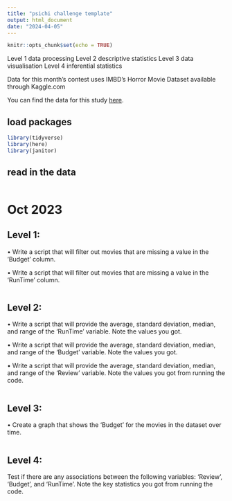 ```yaml
---
title: "psichi challenge template"
output: html_document
date: "2024-04-05"
---
```


```r
knitr::opts_chunk$set(echo = TRUE)
```

Level 1 data processing
Level 2 descriptive statistics
Level 3 data visualisation
Level 4 inferential statistics

Data for this month’s contest uses IMBD’s Horror Movie Dataset available through Kaggle.com 


You can find the data for this study [here](https://www.kaggle.com/datasets/PromptCloudHQ/imdb-horror-movie-dataset).

## load packages

```r
library(tidyverse)
library(here)
library(janitor)

```


## read in the data

```r



```



#  Oct 2023

## Level 1: 

• Write a script that will filter out movies that are missing a value in the ‘Budget’ column. 

• Write a script that will filter out movies that are missing a value in the ‘RunTime’ column. 


```r


```
 


## Level 2: 

• Write a script that will provide the average, standard deviation, median, and range of the ‘RunTime’ variable. Note the values you got.  

• Write a script that will provide the average, standard deviation, median, and range of the ‘Budget’ variable. Note the values you got.  

• Write a script that will provide the average, standard deviation, median, and range of the ‘Review’ variable. Note the values you got from running the code.  

```r

```
 

## Level 3: 

• Create a graph that shows the ‘Budget’ for the movies in the dataset over time.  

 
```r


```

## Level 4: 

Test if there are any associations between the following variables: ‘Review’, ‘Budget’, and ‘RunTime’. Note the key statistics you got from running the code.

```r



```

